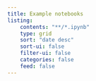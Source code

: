 ```yaml
---
title: Example notebooks
listing:
    contents: "**/*.ipynb"
    type: grid
    sort: "date desc"
    sort-ui: false
    filter-ui: false
    categories: false
    feed: false
---
```

